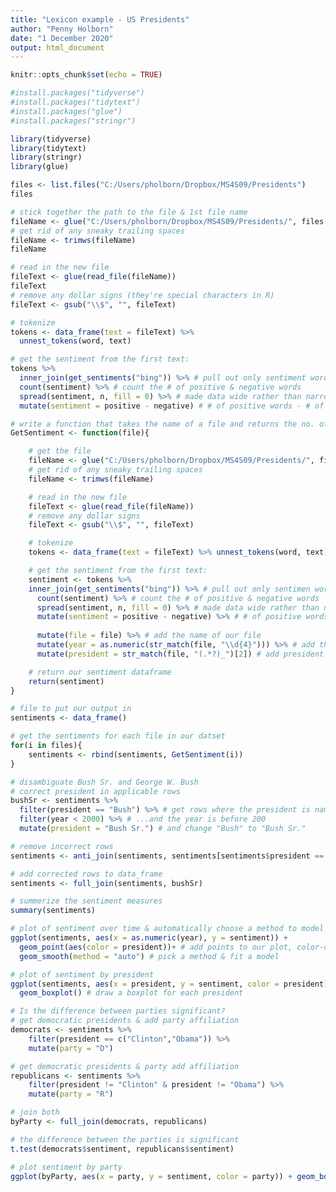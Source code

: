 ```yaml
---
title: "Lexicon example - US Presidents"
author: "Penny Holborn"
date: "1 December 2020"
output: html_document
---
```


```r
knitr::opts_chunk$set(echo = TRUE)
```
```r
#install.packages("tidyverse")
#install.packages("tidytext")
#install.packages("glue")
#install.packages("stringr")
```


```r
library(tidyverse)
library(tidytext)
library(stringr)
library(glue)
```

```r
files <- list.files("C:/Users/pholborn/Dropbox/MS4S09/Presidents")
files
```

```r
# stick together the path to the file & 1st file name
fileName <- glue("C:/Users/pholborn/Dropbox/MS4S09/Presidents/", files[1],.sep="")
# get rid of any sneaky trailing spaces
fileName <- trimws(fileName)
fileName
```

```r
# read in the new file
fileText <- glue(read_file(fileName))
fileText
# remove any dollar signs (they're special characters in R)
fileText <- gsub("\\$", "", fileText) 
```

```r
# tokenize
tokens <- data_frame(text = fileText) %>% 
  unnest_tokens(word, text)
```

```r
# get the sentiment from the first text: 
tokens %>%
  inner_join(get_sentiments("bing")) %>% # pull out only sentiment words
  count(sentiment) %>% # count the # of positive & negative words
  spread(sentiment, n, fill = 0) %>% # made data wide rather than narrow
  mutate(sentiment = positive - negative) # # of positive words - # of negative words
```

```r
# write a function that takes the name of a file and returns the no. of postive sentiment words, negative sentiment words, the difference & the normalised difference
GetSentiment <- function(file){

    # get the file
    fileName <- glue("C:/Users/pholborn/Dropbox/MS4S09/Presidents/", file, sep = "")
    # get rid of any sneaky trailing spaces
    fileName <- trimws(fileName)

    # read in the new file
    fileText <- glue(read_file(fileName))
    # remove any dollar signs 
    fileText <- gsub("\\$", "", fileText) 

    # tokenize
    tokens <- data_frame(text = fileText) %>% unnest_tokens(word, text)

    # get the sentiment from the first text: 
    sentiment <- tokens %>%
    inner_join(get_sentiments("bing")) %>% # pull out only sentimen words
      count(sentiment) %>% # count the # of positive & negative words
      spread(sentiment, n, fill = 0) %>% # made data wide rather than narrow
      mutate(sentiment = positive - negative) %>% # # of positive words - # of negative owrds
      
      mutate(file = file) %>% # add the name of our file
      mutate(year = as.numeric(str_match(file, "\\d{4}"))) %>% # add the year
      mutate(president = str_match(file, "(.*?)_")[2]) # add president

    # return our sentiment dataframe
    return(sentiment)
}
```

```r
# file to put our output in
sentiments <- data_frame()

# get the sentiments for each file in our datset
for(i in files){
    sentiments <- rbind(sentiments, GetSentiment(i))
}

# disambiguate Bush Sr. and George W. Bush 
# correct president in applicable rows
bushSr <- sentiments %>% 
  filter(president == "Bush") %>% # get rows where the president is named "Bush"...
  filter(year < 2000) %>% # ...and the year is before 200
  mutate(president = "Bush Sr.") # and change "Bush" to "Bush Sr."

# remove incorrect rows
sentiments <- anti_join(sentiments, sentiments[sentiments$president == "Bush" & sentiments$year < 2000, ])

# add corrected rows to data_frame 
sentiments <- full_join(sentiments, bushSr)

# summerize the sentiment measures
summary(sentiments)
```

```r
# plot of sentiment over time & automatically choose a method to model the change
ggplot(sentiments, aes(x = as.numeric(year), y = sentiment)) + 
  geom_point(aes(color = president))+ # add points to our plot, color-coded by president
  geom_smooth(method = "auto") # pick a method & fit a model
```

```r
# plot of sentiment by president
ggplot(sentiments, aes(x = president, y = sentiment, color = president)) + 
  geom_boxplot() # draw a boxplot for each president
```

```r
# Is the difference between parties significant?
# get democratic presidents & add party affiliation
democrats <- sentiments %>%
    filter(president == c("Clinton","Obama")) %>%
    mutate(party = "D")

# get democratic presidents & party add affiliation
republicans <- sentiments %>%
    filter(president != "Clinton" & president != "Obama") %>%
    mutate(party = "R")

# join both
byParty <- full_join(democrats, republicans)

# the difference between the parties is significant
t.test(democrats$sentiment, republicans$sentiment)

# plot sentiment by party
ggplot(byParty, aes(x = party, y = sentiment, color = party)) + geom_boxplot() + geom_point()
```
